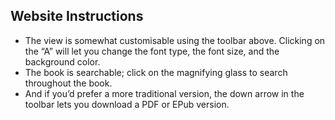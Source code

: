 ## Website Instructions {-}

- The view is somewhat customisable using the toolbar above. Clicking on the "A" will let you change the font type, the font size, and the background color. 
-  The book is searchable; click on the magnifying glass to search throughout the book.
- And if you'd prefer a more traditional version, the down arrow in the toolbar lets you download a PDF or EPub version.